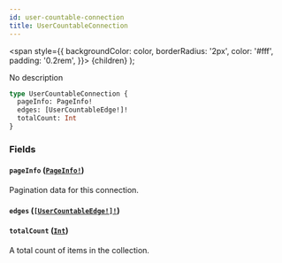 ```yaml
---
id: user-countable-connection
title: UserCountableConnection
---
```


<span
style={{
      backgroundColor: color,
      borderRadius: '2px',
      color: '#fff',
      padding: '0.2rem',
    }}>
{children}
</span>
);

No description

```graphql
type UserCountableConnection {
  pageInfo: PageInfo!
  edges: [UserCountableEdge!]!
  totalCount: Int
}
```

### Fields

#### `pageInfo` ([`PageInfo!`](/api-reference/objects/page-info.mdx))

Pagination data for this connection.

#### `edges` ([`[UserCountableEdge!]!`](/api-reference/objects/user-countable-edge.mdx))

#### `totalCount` ([`Int`](/api-reference/scalars/int.mdx))

A total count of items in the collection.

